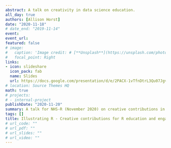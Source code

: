 ```yaml
---
abstract: A talk on creativity in data science education.  
all_day: true
authors: [Allison Horst]
date: "2020-11-18"
# date_end: "2019-11-14"
event: 
event_url: 
featured: false
# image: 
#   caption: 'Image credit: # [**Unsplash**](https://unsplash.com/photos/bzdhc5b3Bxs)'
#   focal_point: Right
links:
- icon: slideshare
  icon_pack: fab
  name: Slides
  url: https://docs.google.com/presentation/d/e/2PACX-1vTfnDtrL3Qu07JgvqFX7mB8EWkHjjoEqFGcjQqyU1jSJh1jkIBbXKaY00UWI1DHztg3fR_lcMOCSfzP/pub?start=false&loop=false&delayms=3000
# location: Source Themes HQ
math: true
# projects:
# - internal-project
publishDate: "2020-11-20"
summary: A talk for NHS-R (November 2020) on creative contributions in data science education.
tags: []
title: Illustrating R - Creative contributions for R education and engagement
# url_code: ""
# url_pdf: ""
# url_slides: ""
# url_video: ""
---
```

